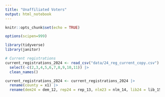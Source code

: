 ```yaml
---
title: "Unaffiliated Voters"
output: html_notebook
---
```


```r
knitr::opts_chunk$set(echo = TRUE)

options(scipen=999)

library(tidyverse)
library(janitor)
```

```r
# Current registrations
current_registrations_2024 <- read_csv("data/24_reg_current_copy.csv") |>
  select(-c(2,3,4,5,6,7,8,9,10,11)) |> 
  clean_names()

current_registrations_2024 <- current_registrations_2024 |> 
  rename(county = x1) |> 
  rename(dem24 = dem_12, rep24 = rep_13, nlm23 = nlm_14, lib24 = lib_15, grn24 = grn_16, unaf24 = unaf_17, oth24 = oth_18, total24 = total_19)
```


